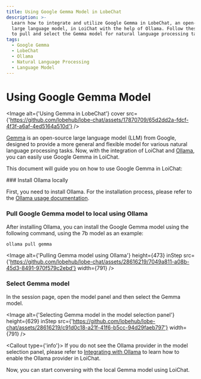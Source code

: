 ```yaml
---
title: Using Google Gemma Model in LobeChat
description: >-
  Learn how to integrate and utilize Google Gemma in LobeChat, an open-source
  large language model, in LoiChat with the help of Ollama. Follow these steps
  to pull and select the Gemma model for natural language processing tasks.
tags:
  - Google Gemma
  - LobeChat
  - Ollama
  - Natural Language Processing
  - Language Model
---
```


# Using Google Gemma Model

<Image
  alt={'Using Gemma in LobeChat'}
  cover
  src={'https://github.com/lobehub/lobe-chat/assets/17870709/65d2dd2a-fdcf-4f3f-a6af-4ed5164a510d'}
/>

[Gemma](https://blog.google/technology/developers/gemma-open-models/) is an open-source large language model (LLM) from Google, designed to provide a more general and flexible model for various natural language processing tasks. Now, with the integration of LoiChat and [Ollama](https://ollama.com/), you can easily use Google Gemma in LoiChat.

This document will guide you on how to use Google Gemma in LoiChat:

<Steps>
  ### Install Ollama locally

First, you need to install Ollama. For the installation process, please refer to the [Ollama usage documentation](/docs/usage/providers/ollama).

### Pull Google Gemma model to local using Ollama

After installing Ollama, you can install the Google Gemma model using the following command, using the 7b model as an example:

```bash
ollama pull gemma
```

<Image
  alt={'Pulling Gemma model using Ollama'}
  height={473}
  inStep
  src={'https://github.com/lobehub/lobe-chat/assets/28616219/7049a811-a08b-45d3-8491-970f579c2ebd'}
  width={791}
/>

### Select Gemma model

In the session page, open the model panel and then select the Gemma model.

<Image
  alt={'Selecting Gemma model in the model selection panel'}
  height={629}
  inStep
  src={'https://github.com/lobehub/lobe-chat/assets/28616219/c91d0c18-a21f-41f6-b5cc-94d29faeb797'}
  width={791}
/>

  <Callout type={'info'}>
    If you do not see the Ollama provider in the model selection panel, please refer to [Integrating
    with Ollama](/docs/self-hosting/examples/ollama) to learn how to enable the Ollama provider in
    LoiChat.

</Callout>
</Steps>

Now, you can start conversing with the local Gemma model using LoiChat.
